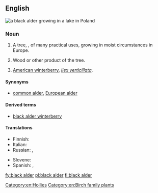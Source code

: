 ==English==
[[File:Alder in lake.jpg|thumb|a '''black alder''' growing in a lake in Poland]]
{{wikipedia|Alnus glutinosa}}
===Noun===
{{en-noun|head=[[black]] [[alder]]|~}}

# {{context|countable|uncountable|lang=en}} A tree, {{taxlink|Alnus glutinosa|species|noshow=1}}, of many practical uses, growing in moist circumstances in Europe.
# {{context|uncountable|lang=en}} Wood or other product of the tree.
# [[American winterberry]], ''[[Ilex verticillata]]''.

====Synonyms====
* [[common alder]], [[European alder]]

====Derived terms====
* [[black alder winterberry]]

====Translations====
{{trans-top|''Alnus glutinosa'' tree}}
* Finnish: {{t+|fi|tervaleppä}}
* Italian: {{t|it|ontano nero|m}}
* Russian: {{t|ru|ольха клейкая|f|sc=Cyrl|tr=ol'xá kléjkaja}}, {{t|ru|ольха чёрная|f|sc=Cyrl|tr=ol'xá čórnaja}}
{{trans-mid}}
* Slovene: {{t|sl|črna jelša}}
* Spanish: {{qualifier|Castilian Spanish}} {{t+|es|aliso|m}},  {{qualifier|Castilian Spanish}} {{t|es|alisos|m-p}}
{{trans-bottom}}
{{trans-top|wood or other product}}
{{trans-mid}}
{{trans-bottom}}
{{trans-see|American winterberry}}

[[Category:en:Hollies]]
[[Category:en:Birch family plants]]
[[fy:black alder]]
[[pl:black alder]]
[[fi:black alder]]